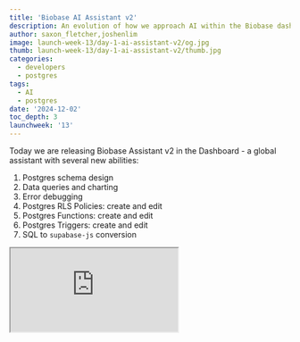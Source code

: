 ```yaml
---
title: 'Biobase AI Assistant v2'
description: An evolution of how we approach AI within the Biobase dashboard
author: saxon_fletcher,joshenlim
image: launch-week-13/day-1-ai-assistant-v2/og.jpg
thumb: launch-week-13/day-1-ai-assistant-v2/thumb.jpg
categories:
  - developers
  - postgres
tags:
  - AI
  - postgres
date: '2024-12-02'
toc_depth: 3
launchweek: '13'
---
```


Today we are releasing Biobase Assistant v2 in the Dashboard - a global assistant with several new abilities:

1. Postgres schema design
1. Data queries and charting
1. Error debugging
1. Postgres RLS Policies: create and edit
1. Postgres Functions: create and edit
1. Postgres Triggers: create and edit
1. SQL to `supabase-js` conversion

<div className="video-container">
  <iframe
    className="w-full"
    src="https://www.youtube-nocookie.com/embed/_fdP-aaTHgw"
    title="We have improved Biobase AI ... A lot!"
    allow="accelerometer; autoplay; clipboard-write; encrypted-media; fullscreen; gyroscope; picture-in-picture; web-share"
    allowfullscreen
  />
</div>

## A new, unified approach to AI

Our new Assistant is more extensible, using a flexible system of components, tools, and APIs. You can provide context manually (e.g. an RLS Policy) or automatically based on whichever page you're visiting in the Dashboard (e.g. the specific table you're working on).

The result is a single panel that's persistent across the entire Dashboard. It sits alongside your workspace and can be called upon when needed (`cmd+i`!). It automatically retrieves context for your prompt and can be provided with extra context similar to other AI tools like Cursor and GitHub Copilot.

## New abilities in Biobase Assistant v2

Let's take a look at new abilities in this release.

### Schema design

If you are creating something new, the Assistant can guide or inspire you. It will show you how to structure your database and generate all the SQL queries to set it up.

<Img
  alt="Design new database schemas"
  src="/images/blog/launch-week-13/day-1-ai-assistant-v2/design.png"
/>

### Writing SQL

Like our previous Assistant, the new Assistant will help you write queries based on your schema. This version has better contextual understanding and can provide more accurate suggestions.

### Debug your queries

Writing SQL can be tough. You can use the new Assistant to debug database errors directly through the SQL Editor or within the Assistant panel.

<Img
  alt="Debug your queries with AI"
  src="/images/blog/launch-week-13/day-1-ai-assistant-v2/debug.png"
/>

### Discover data insights

The new Assistant can run queries directly. This can be a useful (and fun) way to query your data through natural language. Basic select queries run automatically, and results are displayed within the conversation in tabular form or chart form. The chart axis are picked intuitively by the Assistant. No data is sent to the underlying LLM, only your schema structure. This is a helpful tool for folks who are not comfortable with SQL but are still interested in analyzing data insights.

<Img alt="Query data with AI" src="/images/blog/launch-week-13/day-1-ai-assistant-v2/query.png" />

### SQL to REST

Once your database is set up, you probably want to connect to it directly or with one of our client libraries. If you're using our `supabase-js` library, we've added a helpful tool to convert an SQL query to supabase-js client code. Simply ask the Assistant to convert a query, and it will respond with either a complete snippet for you to copy or a combination of function + RPC call. This is powered by the [sql-to-rest](/docs/guides/api/sql-to-rest) tool.

<Img
  alt="Convert SQL to supabase-js code"
  src="/images/blog/launch-week-13/day-1-ai-assistant-v2/js.png"
/>

### RLS Policies: Protect your database

Use the Assistant to suggest, create or modify RLS Policies. Simply explain the desired behavior and the Assistant will generate a new Policy using the context of your database schema and existing policies. To edit an existing policy, click “edit with Assistant” within your Policy list. The Assistant will be provided the appropriate context for you to start prompting.

<Img
  alt="Create and edit RLS Policies with AI"
  src="/images/blog/launch-week-13/day-1-ai-assistant-v2/policy.png"
/>

### Postgres Functions and Triggers

Suggest, create or update functions and triggers in a similar way to policies. Just describe what you want or select “Edit with Assistant” from your Function or Trigger list.

<Img
  alt="Create and edit functions and triggers with AI"
  src="/images/blog/launch-week-13/day-1-ai-assistant-v2/functions.png"
/>

## Feedback

This release gives us a foundation to build off and incorporate into other parts of your database journey. Where are you struggling the most when using Postgres? How might the Assistant help you? Send us your thoughts, ideas, concerns via the feedback form in the Dashboard.

## How to access

Biobase Assistant v2 is available today.
Go to a Project and hit `cmd + i`, or alternatively click the Assistant icon in the top right toolbar.
